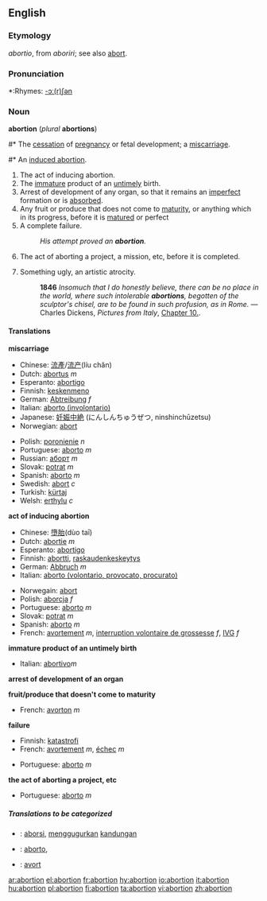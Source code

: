 ==English==

===Etymology===
{{L.}} ''abortio'', from ''aboriri''; see also [[abort]].

===Pronunciation===
*:Rhymes: [[Rhymes:English:-ɔː(r)ʃən|-ɔː(r)ʃən]]

===Noun===
'''abortion''' (''plural'' '''abortions''')

#*<!--DefA-->The [[cessation]] of [[pregnancy]] or fetal development; a [[miscarriage]].
#* An [[induced abortion]].
#<!--DefB--> The act of inducing abortion.
#<!--DefC--> The [[immature]] product of an [[untimely]] birth.
#<!--DefD--> {{biology}} Arrest of development of any organ, so that it remains an [[imperfect]] formation or is [[absorbed]].
#<!--DefE--> Any fruit or produce that does not come to [[maturity]], or anything which in its progress, before it is [[matured]] or perfect
#<!--DefF--> A complete failure.
#:''His attempt proved an '''abortion'''.''
#<!--DefG-->The act of aborting a project, a mission, etc, before it is completed.
#{{Art}} Something ugly, an artistic atrocity.
#:'''1846''' ''Insomuch that I do honestly believe, there can be no place in the world, where such intolerable '''abortions''', begotten of the sculptor's chisel, are to be found in such profusion, as in Rome.'' — Charles Dickens, ''Pictures from Italy'', [http://etext.virginia.edu/etcbin/ot2www-pubeng?specfile=/texts/english/modeng/publicsearch/modengpub.o2w&act=text&offset=269656481&textreg=2&query=abortion&id=DicPict Chapter 10.].


====Translations====
<!--DefA-->'''miscarriage'''
{{top}}
*Chinese: [[流產]]/[[流产]](líu chăn)
*Dutch: [[abortus]] ''m''
*Esperanto: [[abortigo]]
*Finnish: [[keskenmeno]]
*German: [[Abtreibung]] ''f''
*Italian: [[aborto (involontario)]]
*Japanese: [[妊娠中絶]] (にんしんちゅうぜつ, ninshinchūzetsu)
*Norwegian: [[abort]]  {{m}}
{{mid}}
*Polish: [[poronienie]] ''n''
*Portuguese: [[aborto]] ''m''
*Russian: [[аборт]] ''m''
*Slovak: [[potrat]] ''m''
*Spanish: [[aborto]] ''m''
*Swedish: [[abort]] ''c''
*Turkish: [[kürtaj]]
*Welsh: [[erthylu]] ''c''
{{bottom}}

<!--DefB-->'''act of inducing abortion'''
{{top}}
*Chinese: [[墮胎]](dùo taī)
*Dutch: [[abortie]] ''m''
*Esperanto: [[abortigo]]
*Finnish: [[abortti]], [[raskaudenkeskeytys]]
*German: [[Abbruch]] ''m''
*Italian: [[aborto (volontario, provocato, procurato)]]
{{mid}}
*Norwegain: [[abort]]
*Polish: [[aborcja]] ''f''
*Portuguese: [[aborto]] ''m''
*Slovak: [[potrat]] ''m''
*Spanish: [[aborto]] ''m''
*French: [[avortement]] ''m'', [[interruption volontaire de grossesse]] ''f'', [[IVG]] ''f''
{{bottom}}

<!--DefC-->'''immature product of an untimely birth'''
{{top}}
*Italian: [[abortivo]]''m''
{{mid}}
{{bottom}}

<!--DefD-->'''arrest of development of an organ'''
{{top}}
{{mid}}
{{bottom}}

<!--DefE-->'''fruit/produce that doesn't come to maturity'''
{{top}}
*French: [[avorton]] ''m''
{{mid}}
{{bottom}}

<!--DefF-->'''failure'''
{{top}}
*Finnish: [[katastrofi]]
*French: [[avortement]] ''m'', [[échec]] ''m''
{{mid}}
*Portuguese: [[aborto]] ''m''
{{bottom}}

<!--DefG-->'''the act of aborting a project, etc'''
{{top}}
{{mid}}
*Portuguese: [[aborto]] ''m''
{{bottom}}

=====Translations to be categorized=====
{{checktrans}}
<!--Remove this section once all of the translations below have been moved into the tables above.-->
*{{ttbc|Indonesian}}: [[aborsi]], [[gugur|menggugurkan]] [[kandung|kandungan]]
*{{ttbc|Interlingua}}: [[aborto]],
*{{ttbc|Romanian}}: [[avort]]

[[ar:abortion]]
[[el:abortion]]
[[fr:abortion]]
[[hy:abortion]]
[[io:abortion]]
[[it:abortion]]
[[hu:abortion]]
[[pl:abortion]]
[[fi:abortion]]
[[ta:abortion]]
[[vi:abortion]]
[[zh:abortion]]